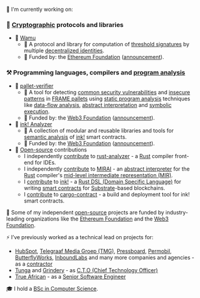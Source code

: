 🔭 I'm currently working on:

### 🔑 [Cryptographic][crypto] protocols and libraries

- 🚧 [Wamu][wamu]
  - 📖 A protocol and library for computation of [threshold signatures] by multiple [decentralized identities][did].
  - 🌱 Funded by: the [Ethereum Foundation][EF] ([announcement][EF-announcement]).

### ⚒️ Programming languages, compilers and [program analysis]

- 🚧 [pallet-verifier]
  - 📖 A tool for detecting [common security vulnerabilities][vulnerabilities] and [insecure patterns] in
    [FRAME pallets][FRAME] using [static program analysis][static-analysis] techniques like [data-flow analysis][data-flow],
    [abstract interpretation][abs-int] and [symbolic execution][symbex].
  - 🌱 Funded by: the [Web3 Foundation][W3F] ([announcement][W3F-announcement-pallet-verifier]).
- 🚀 [ink! Analyzer][ink-analyzer]
  - 📖 A collection of modular and reusable libraries and tools for [semantic analysis] of [ink!] smart contracts.
  - 🌱 Funded by: the [Web3 Foundation][W3F] ([announcement][W3F-announcement-ink-analyzer]).
- 🛟 [Open-source][open-source] contributions
  - I independently [contribute][ra-contributions] to [rust-analyzer] - a [Rust] compiler front-end for IDEs.
  - I independently [contribute][MIRAI-contributions] to [MIRAI] - an [abstract interpreter][abs-int]
    for the [Rust] compiler's [mid-level intermediate representation (MIR)][MIR].
  - I [contribute][ink-contributions] to [ink!] - a [Rust DSL (Domain Specific Language)][DSL]
    for writing [smart contracts][smart-contract] for [Substrate]-based blockchains.
  - I [contribute][cargo-contract-contributions] to [cargo-contract] - a build and deployment tool for ink! smart contracts.

🌱 Some of my independent [open-source] projects are funded by industry-leading organizations like
the [Ethereum Foundation][EF] and the [Web3 Foundation][W3F].

⚡ I’ve previously worked as a technical lead on projects for:

- [HubSpot], [Telegraaf Media Groep (TMG)][TMG], [Pressboard], [Permobil], [ButterflyWorks], [InboundLabs]
  and many more companies and agencies - as a [contractor]
- [Tunga] and [Grindery] - as [C.T.O (Chief Technology Officer)][CTO]
- [True African] - as a [Senior Software Engineer][SWE]

🎓 I hold a [BSc in Computer Science][MAK].

[crypto]: https://en.wikipedia.org/wiki/Cryptography
[threshold signatures]: https://en.wikipedia.org/wiki/Threshold_cryptosystem#Methodology
[wamu]: https://wamu.tech
[did]: https://ethereum.org/en/decentralized-identity/#what-are-decentralized-identifiers
[EF]: https://esp.ethereum.foundation
[EF-announcement]: https://blog.ethereum.org/2023/06/15/allocation-update-q1-23
[program analysis]: https://en.wikipedia.org/wiki/Program_analysis
[pallet-verifier]: https://github.com/davidsemakula/pallet-verifier
[FRAME]: https://docs.substrate.io/learn/runtime-development/#frame
[vulnerabilities]: https://secure-contracts.com/not-so-smart-contracts/substrate
[insecure patterns]: https://docs.substrate.io/build/troubleshoot-your-code/#unsafe-or-insecure-patterns
[static-analysis]: https://en.wikipedia.org/wiki/Static_program_analysis
[data-flow]: https://en.wikipedia.org/wiki/Data-flow_analysis
[abs-int]: https://en.wikipedia.org/wiki/Abstract_interpretation
[symbex]: https://en.wikipedia.org/wiki/Symbolic_execution
[W3F]: https://web3.foundation
[W3F-announcement-pallet-verifier]: https://medium.com/web3foundation/web3-foundation-grants-wave-21-recipients-cb84921761fd
[ink-analyzer]: https://analyze.ink
[ink!]: https://use.ink
[semantic analysis]: https://en.wikipedia.org/wiki/Compiler#Front_end
[W3F-announcement-ink-analyzer]: https://medium.com/web3foundation/web3-foundation-grants-wave-17-recipients-aa33c5630e9c
[open-source]: https://en.wikipedia.org/wiki/Open_source
[rust-analyzer]: https://github.com/rust-lang/rust-analyzer
[ra-contributions]: https://github.com/rust-lang/rust-analyzer/pulls?q=is%3Apr+author%3Adavidsemakula
[Rust]: https://www.rust-lang.org
[MIRAI]: https://github.com/endorlabs/MIRAI
[MIRAI-contributions]: https://github.com/endorlabs/MIRAI/pulls?q=is%3Apr+author%3Adavidsemakula
[MIR]: https://rustc-dev-guide.rust-lang.org/mir/
[ink-contributions]: https://github.com/use-ink/ink/pulls?q=is%3Apr+author%3Adavidsemakula
[DSL]: https://doc.rust-lang.org/rust-by-example/macros/dsl.html
[smart-contract]: https://en.wikipedia.org/wiki/Smart_contract
[Substrate]: https://docs.substrate.io
[cargo-contract]: https://github.com/use-ink/cargo-contract
[cargo-contract-contributions]: https://github.com/use-ink/cargo-contract/pulls?q=is%3Apr+author%3Adavidsemakula
[HubSpot]: https://www.hubspot.com
[TMG]: https://www.telegraaf.nl
[Pressboard]: https://www.pressboardmedia.com
[Permobil]: https://www.permobil.com
[ButterflyWorks]: https://www.butterflyworks.org
[InboundLabs]: https://w.inboundlabs.co
[contractor]: https://en.wikipedia.org/wiki/Contractor
[Tunga]: https://tunga.io
[Grindery]: https://www.grindery.com
[CTO]: https://en.wikipedia.org/wiki/Chief_technology_officer
[True African]: https://www.trueafrican.com
[SWE]: https://en.wikipedia.org/wiki/Software_engineering
[MAK]: https://cocis.mak.ac.ug
